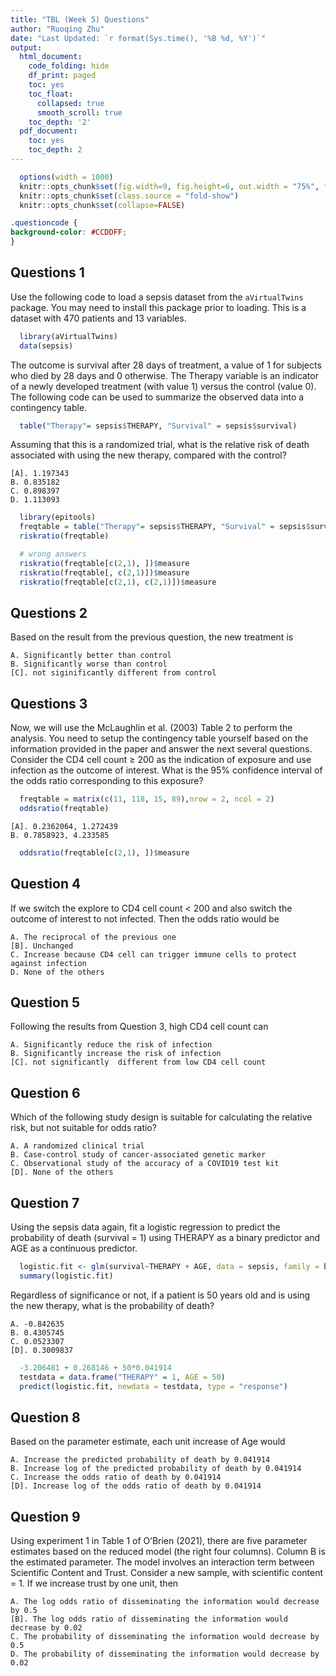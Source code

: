 ```yaml
---
title: "TBL (Week 5) Questions"
author: "Ruoqing Zhu"
date: "Last Updated: `r format(Sys.time(), '%B %d, %Y')`"
output:
  html_document:
    code_folding: hide
    df_print: paged
    toc: yes
    toc_float:
      collapsed: true
      smooth_scroll: true
    toc_depth: '2'
  pdf_document:
    toc: yes
    toc_depth: 2
---
```


```r
  options(width = 1000)
  knitr::opts_chunk$set(fig.width=9, fig.height=6, out.width = "75%", fig.align = 'center')
  knitr::opts_chunk$set(class.source = "fold-show")
  knitr::opts_chunk$set(collapse=FALSE)
```
```css
.questioncode {
background-color: #CCDDFF;
}
```

## Questions 1

Use the following code to load a sepsis dataset from the `aVirtualTwins` package. You may need to install this package prior to loading. This is a dataset with 470 patients and 13 variables. 

```r
  library(aVirtualTwins)
  data(sepsis)
```

The outcome is survival after 28 days of treatment, a value of 1 for subjects who died by 28 days and 0
otherwise. The Therapy variable is an indicator of a newly developed treatment (with value 1) versus the control (value 0). The following code can be used to summarize the observed data into a contingency table. 

```r
  table("Therapy"= sepsis$THERAPY, "Survival" = sepsis$survival)
```

Assuming that this is a randomized trial, what is the relative risk of death associated with using the new therapy, compared with the control? 

    [A]. 1.197343
    B. 0.835182
    C. 0.898397
    D. 1.113093

```r
  library(epitools)
  freqtable = table("Therapy"= sepsis$THERAPY, "Survival" = sepsis$survival)
  riskratio(freqtable)
```
```r
  # wrong answers
  riskratio(freqtable[c(2,1), ])$measure
  riskratio(freqtable[, c(2,1)])$measure
  riskratio(freqtable[c(2,1), c(2,1)])$measure
```

## Questions 2

Based on the result from the previous question, the new treatment is 

    A. Significantly better than control 
    B. Significantly worse than control
    [C]. not siginificantly different from control 

## Questions 3

Now, we will use the McLaughlin et al. (2003) Table 2 to perform the analysis. You need to setup the contingency table yourself based on the information provided in the paper and answer the next several questions. Consider the CD4 cell count $\geq$ 200 as the indication of exposure and use infection as the outcome of interest. What is the 95% confidence interval of the odds ratio corresponding to this exposure?

```r
  freqtable = matrix(c(11, 118, 15, 89),nrow = 2, ncol = 2)
  oddsratio(freqtable)
```
    [A]. 0.2362064, 1.272439
    B. 0.7858923, 4.233585
  
```r
  oddsratio(freqtable[c(2,1), ])$measure
```

## Question 4 

If we switch the explore to CD4 cell count $<$ 200 and also switch the outcome of interest to not infected. Then the odds ratio would be

    A. The reciprocal of the previous one
    [B]. Unchanged
    C. Increase because CD4 cell can trigger immune cells to protect against infection 
    D. None of the others
  
## Question 5 

Following the results from Question 3, high CD4 cell count can 

    A. Significantly reduce the risk of infection  
    B. Significantly increase the risk of infection
    [C]. not significantly  different from low CD4 cell count 

## Question 6

Which of the following study design is suitable for calculating the relative risk, but not suitable for odds ratio?

    A. A randomized clinical trial
    B. Case-control study of cancer-associated genetic marker
    C. Observational study of the accuracy of a COVID19 test kit
    [D]. None of the others
    
## Question 7

Using the sepsis data again, fit a logistic regression to predict the probability of death (survival = 1) using THERAPY as a binary predictor and AGE as a continuous predictor. 

```r
  logistic.fit <- glm(survival~THERAPY + AGE, data = sepsis, family = binomial)
  summary(logistic.fit)
```

Regardless of significance or not, if a patient is 50 years old and is using the new therapy, what is the probability of death? 

    A. -0.842635
    B. 0.4305745
    C. 0.0523307
    [D]. 0.3009837

```r
  -3.206481 + 0.268146 + 50*0.041914
  testdata = data.frame("THERAPY" = 1, AGE = 50)
  predict(logistic.fit, newdata = testdata, type = "response")
```

## Question 8

Based on the parameter estimate, each unit increase of Age would

    A. Increase the predicted probability of death by 0.041914
    B. Increase log of the predicted probability of death by 0.041914
    C. Increase the odds ratio of death by 0.041914
    [D]. Increase log of the odds ratio of death by 0.041914

## Question 9

Using experiment 1 in Table 1 of O’Brien (2021), there are five parameter estimates based on the reduced model (the right four columns). Column B is the estimated parameter. The model involves an interaction term between Scientific Content and Trust. Consider a new sample, with scientific content = 1. If we increase trust by one unit, then 

    A. The log odds ratio of disseminating the information would decrease by 0.5
    [B]. The log odds ratio of disseminating the information would decrease by 0.02
    C. The probability of disseminating the information would decrease by 0.5
    D. The probability of disseminating the information would decrease by 0.02







